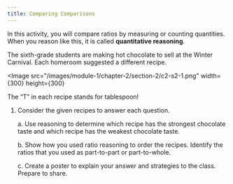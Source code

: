 ```yaml
---
title: Comparing Comparisons
---
```

In this activity, you will compare ratios by measuring or counting quantities. When you reason like this, it is called **quantitative reasoning**.

<Scenario>
The sixth-grade students are making hot chocolate to sell at the Winter Carnival. Each homeroom suggested a different recipe.

<Image
  src="/images/module-1/chapter-2/section-2/c2-s2-1.png"
  width={300}
  height={300}
></Image>
The “T” in each recipe stands for tablespoon!
</Scenario>

1. Consider the given recipes to answer each question.

    a. Use reasoning to determine which recipe has the strongest chocolate taste and which recipe has the weakest chocolate taste.
    
    b. Show how you used ratio reasoning to order the recipes. Identify the ratios that you used as part-to-part or part-to-whole.
    
    c. Create a poster to explain your answer and strategies to the class. Prepare to share.
